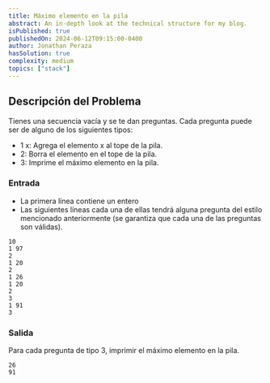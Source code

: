 ```yaml
---
title: Máximo elemento en la pila
abstract: An in-depth look at the technical structure for my blog.
isPublished: true
publishedOn: 2024-06-12T09:15:00-0400
author: Jonathan Peraza
hasSolution: true
complexity: medium
topics: ["stack"]
---
```


## Descripción del Problema
Tienes una secuencia vacía y se te dan preguntas. Cada pregunta puede ser de alguno de los siguientes tipos:

- 1 x: Agrega el elemento x al tope de la pila.
- 2: Borra el elemento en el tope de la pila.
- 3: Imprime el máximo elemento en la pila.
### Entrada
- La primera línea contiene un entero 
- Las siguientes líneas cada una de ellas tendrá alguna pregunta del estilo mencionado anteriormente (se garantiza que cada una de las preguntas son válidas).

```
10
1 97
2
1 20
2
1 26
1 20
2
3
1 91
3
```

### Salida
Para cada pregunta de tipo 3, imprimir el máximo elemento en la pila.

```
26
91
```